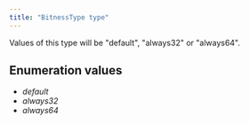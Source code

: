 ```yaml
---
title: "BitnessType type"
---
```


Values of this type will be "default", "always32" or "always64".

## Enumeration values

  - *default*
  - *always32*
  - *always64*
